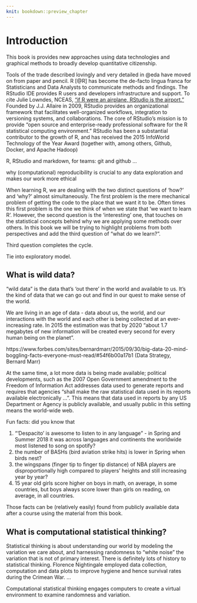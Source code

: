 ```yaml
---
knit: bookdown::preview_chapter
---
```


# Introduction {#intro}

This book is provides new approaches using data technologies and graphical methods to broadly develop quantitative citizenship. 

Tools of the trade  described lovingly and very detailed in @eda have moved on from paper and pencil. R [@R] has become the de-facto lingua franca for Statisticians and Data Analysts to communicate methods and findings. The RStudio IDE provides R users and developers infrastructure and support. To cite Julie Lowndes, NCEAS, ["if R were an airplane, RStudio is the airport." ](http://jules32.github.io/2016-07-12-Oxford/R_RStudio/)
Founded by J.J. Allaire in 2009, RStudio provides an organizational framework that facilitates well-organized workflows, integration to versioning systems, and collaborations.
The core of RStudio's mission is to provide "open source and enterprise-ready professional software for the R statistical computing environment."
RStudio has been a substantial contributor to the growth of R, and has  received the 
2015 InfoWorld Technology of the Year Award  (together with, among others, Github, Docker, and Apache Hadoop)


 R, RStudio and markdown, for teams: git and github ... 

why (computational) reproducibility is crucial to any data exploration and makes our work more ethical

When learning R, we are dealing with the two distinct questions of 'how?' and 'why?' almost simultaneously. 
The first problem is the mere mechanical problem of getting the code to the place that we want it to be. Often times this first problem is the one we think of when we state that 'we want to learn R'. However, the second question is the 'interesting' one, that touches on the statistical concepts behind why we are applying some methods over others. In this book we will be trying to highlight problems from both perspectives and add the third  question of "what do we learn?".

Third question completes the cycle. 

Tie into exploratory model.

## What is **wild** data?

"wild data" is the data that's 'out there' in the world and available to us. It's the kind of data that we can go out and find in our quest to make sense of the world.

We are living in an age of data - data about us, the world, and our interactions with the world and each other is being collected at an ever-increasing rate. In 2015 the estimation was that by 2020 "about 1.7 megabytes of new information will be created every second for every human being on the planet". 

https://www.forbes.com/sites/bernardmarr/2015/09/30/big-data-20-mind-boggling-facts-everyone-must-read/#54f6b00a17b1 (Data Strategy, Bernard Marr)

At the same time, a lot more data is being made available; political developments, such as the 2007 Open Government amendment to the Freedom of Information Act addresses data  used to generate reports and requires that agencies "shall make the raw statistical data used in its reports available electronically ...". 
This means that data used in reports by any US Department or Agency is publicly available, and usually public in this setting means the world-wide web.  

Fun facts: did you know that

(1) "'Despacito' is awesome to listen to in any language" - in Spring and Summer 2018 it was across languages and continents the worldwide  most listened to song on spotify? 
(2) the number of BASHs (bird aviation strike hits) is lower in Spring when birds nest? 
(3) the wingspans (finger tip to finger tip distance) of NBA players are disproportionally high compared to players' heights and still increasing year by year? 
(4) 15 year old girls score higher on boys in math, on average, in some countries, but boys always score lower than girls on reading, on average, in all countries. 

Those facts can be (relatively easily) found from publicly available data after a course using the material from this book. 

## What is computational statistical thinking?

Statistical thinking is about understanding our world by modeling the variation we care about, and harnessing randomness to "white noise" the variation that is not of primary interest. There is definitely lots of history to statistical thinking. Florence Nightingale employed data collection, computation and data plots to improve hygiene and hence survival rates during the Crimean War. ...

Computational statistical thinking engages computers to create a virtual environment to examine randomness and variation.

